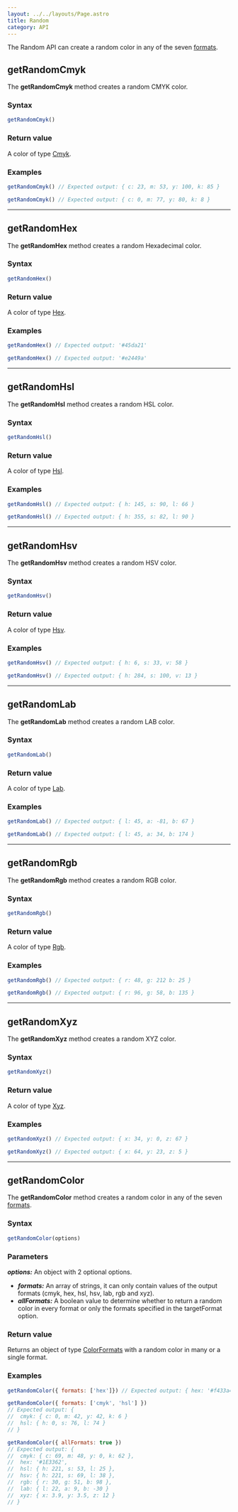```yaml
---
layout: ../../layouts/Page.astro
title: Random
category: API
---
```


The Random API can create a random color in any of the seven [formats](/docs/formats).


## getRandomCmyk

The **getRandomCmyk** method creates a random CMYK color.

### Syntax

```js
getRandomCmyk()
```

### Return value

A color of type [Cmyk](/docs/formats#cmyk).

### Examples

```js
getRandomCmyk() // Expected output: { c: 23, m: 53, y: 100, k: 85 }

getRandomCmyk() // Expected output: { c: 0, m: 77, y: 80, k: 8 }
```

<hr/>



## getRandomHex

The **getRandomHex** method creates a random Hexadecimal color.

### Syntax

```js
getRandomHex()
```

### Return value

A color of type [Hex](/docs/formats#hex).

### Examples

```js
getRandomHex() // Expected output: '#45da21'

getRandomHex() // Expected output: '#e2449a'
```

<hr/>



## getRandomHsl

The **getRandomHsl** method creates a random HSL color.

### Syntax

```js
getRandomHsl()
```

### Return value

A color of type [Hsl](/docs/formats#hsl).

### Examples

```js
getRandomHsl() // Expected output: { h: 145, s: 90, l: 66 }

getRandomHsl() // Expected output: { h: 355, s: 82, l: 90 }
```

<hr/>



## getRandomHsv

The **getRandomHsv** method creates a random HSV color.

### Syntax

```js
getRandomHsv()
```

### Return value

A color of type [Hsv](/docs/formats#hsv).

### Examples

```js
getRandomHsv() // Expected output: { h: 6, s: 33, v: 58 }

getRandomHsv() // Expected output: { h: 284, s: 100, v: 13 }
```

<hr/>



## getRandomLab

The **getRandomLab** method creates a random LAB color.

### Syntax

```js
getRandomLab()
```

### Return value

A color of type [Lab](/docs/formats#lab).

### Examples

```js
getRandomLab() // Expected output: { l: 45, a: -81, b: 67 }

getRandomLab() // Expected output: { l: 45, a: 34, b: 174 }
```

<hr/>



## getRandomRgb

The **getRandomRgb** method creates a random RGB color.

### Syntax

```js
getRandomRgb()
```

### Return value

A color of type [Rgb](/docs/formats#rgb).

### Examples

```js
getRandomRgb() // Expected output: { r: 48, g: 212 b: 25 }

getRandomRgb() // Expected output: { r: 96, g: 58, b: 135 }
```

<hr/>



## getRandomXyz

The **getRandomXyz** method creates a random XYZ color.

### Syntax

```js
getRandomXyz()
```

### Return value

A color of type [Xyz](/docs/formats#xyz).

### Examples

```js
getRandomXyz() // Expected output: { x: 34, y: 0, z: 67 }

getRandomXyz() // Expected output: { x: 64, y: 23, z: 5 }
```

<hr/>



## getRandomColor

The **getRandomColor** method creates a random color in any of the seven [formats](/docs/formats).

### Syntax

```js
getRandomColor(options)
```

### Parameters

**_options:_** An object with 2 optional options.

- **_formats:_** An array of strings, it can only contain values of the output formats (cmyk, hex, hsl, hsv, lab, rgb and xyz).
- **_allFormats:_** A boolean value to determine whether to return a random color in every format or only the formats specified in the targetFormat option.

### Return value

Returns an object of type [ColorFormats](/docs/typescript-colors#colorformats) with a random color in many or a single format.

### Examples

```js
getRandomColor({ formats: ['hex']}) // Expected output: { hex: '#f433a4' }

getRandomColor({ formats: ['cmyk', 'hsl'] })
// Expected output: {
//  cmyk: { c: 0, m: 42, y: 42, k: 6 }
//  hsl: { h: 0, s: 76, l: 74 }
// }

getRandomColor({ allFormats: true })
// Expected output: {
//  cmyk: { c: 69, m: 48, y: 0, k: 62 },
//  hex: '#1E3362',
//  hsl: { h: 221, s: 53, l: 25 },
//  hsv: { h: 221, s: 69, l: 38 },
//  rgb: { r: 30, g: 51, b: 98 },
//  lab: { l: 22, a: 9, b: -30 }
//  xyz: { x: 3.9, y: 3.5, z: 12 }
// }
```